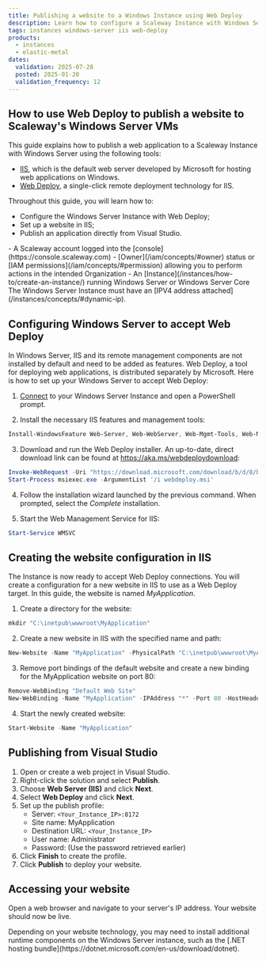```yaml
---
title: Publishing a website to a Windows Instance using Web Deploy
description: Learn how to configure a Scaleway Instance with Windows Server to remotely publish web applications using Web Deploy.
tags: instances windows-server iis web-deploy
products:
  - instances
  - elastic-metal
dates:
  validation: 2025-07-28
  posted: 2025-01-20
  validation_frequency: 12
---
```




## How to use Web Deploy to publish a website to Scaleway's Windows Server VMs

This guide explains how to publish a web application to a Scaleway Instance with Windows Server using the following tools:
- [IIS](https://iis.net/), which is the default web server developed by Microsoft for hosting web applications on Windows.
- [Web Deploy](https://www.iis.net/downloads/microsoft/web-deploy), a single-click remote deployment technology for IIS.

Throughout this guide, you will learn how to:
- Configure the Windows Server Instance with Web Deploy;
- Set up a website in IIS;
- Publish an application directly from Visual Studio.

<Requirements />
- A Scaleway account logged into the [console](https://console.scaleway.com)
- [Owner](/iam/concepts/#owner) status or [IAM permissions](/iam/concepts/#permission) allowing you to perform actions in the intended Organization
- An [Instance](/instances/how-to/create-an-instance/) running Windows Server or Windows Server Core

<Message type ="note">
  The Windows Server Instance must have an [IPV4 address attached](/instances/concepts/#dynamic-ip).
</Message>

## Configuring Windows Server to accept Web Deploy

In Windows Server, IIS and its remote management components are not installed by default and need to be added as features. Web Deploy, a tool for deploying web applications, is distributed separately by Microsoft. Here is how to set up your Windows Server to accept Web Deploy:

1. [Connect](/instances/how-to/connect-to-instance/) to your Windows Server Instance and open a PowerShell prompt.

2. Install the necessary IIS features and management tools:
  ```powershell
  Install-WindowsFeature Web-Server, Web-WebServer, Web-Mgmt-Tools, Web-Mgmt-Service
  ```

3. Download and run the Web Deploy installer. An up-to-date, direct download link can be found at https://aka.ms/webdeploydownload:
  ```powershell
  Invoke-WebRequest -Uri "https://download.microsoft.com/download/b/d/8/bd882ec4-12e0-481a-9b32-0fae8e3c0b78/webdeploy_amd64_en-US.msi" -OutFile webdeploy.msi
  Start-Process msiexec.exe -ArgumentList '/i webdeploy.msi'
  ```

4. Follow the installation wizard launched by the previous command. When prompted, select the *Complete* installation.

5. Start the Web Management Service for IIS:
  ```powershell
  Start-Service WMSVC
  ```

## Creating the website configuration in IIS

The Instance is now ready to accept Web Deploy connections. You will create a configuration for a new website in IIS to use as a Web Deploy target. In this guide, the website is named *MyApplication*.

1. Create a directory for the website:
```powershell
mkdir "C:\inetpub\wwwroot\MyApplication"
```

2. Create a new website in IIS with the specified name and path:
```powershell
New-Website -Name "MyApplication" -PhysicalPath "C:\inetpub\wwwroot\MyApplication"
```

3. Remove port bindings of the default website and create a new binding for the MyApplication website on port 80:
```powershell
Remove-WebBinding "Default Web Site"
New-WebBinding -Name "MyApplication" -IPAddress "*" -Port 80 -HostHeader ""
```

4. Start the newly created website:
```powershell
Start-Website -Name "MyApplication"
```

## Publishing from Visual Studio

1. Open or create a web project in Visual Studio.
2. Right-click the solution and select **Publish**.
3. Choose **Web Server (IIS)** and click **Next**.
4. Select **Web Deploy** and click **Next**.
5. Set up the publish profile:
   - Server: `<Your_Instance_IP>:8172`
   - Site name: MyApplication
   - Destination URL: `<Your_Instance_IP>`
   - User name: Administrator
   - Password: (Use the password retrieved earlier)
   <Lightbox image={image} alt="A screenshot of the Web Deploy profile configuration in Visual Studio" size="medium" />
6. Click **Finish** to create the profile.
7. Click **Publish** to deploy your website.

## Accessing your website

Open a web browser and navigate to your server's IP address. Your website should now be live.

<Message type="note">
   Depending on your website technology, you may need to install additional runtime components on the Windows Server instance, such as the [.NET hosting bundle](https://dotnet.microsoft.com/en-us/download/dotnet).
</Message>
